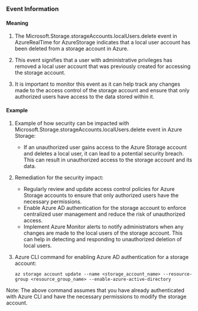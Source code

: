 
### Event Information

#### Meaning

1. The Microsoft.Storage.storageAccounts.localUsers.delete event in AzureRealTime for AzureStorage indicates that a local user account has been deleted from a storage account in Azure.

2. This event signifies that a user with administrative privileges has removed a local user account that was previously created for accessing the storage account.

3. It is important to monitor this event as it can help track any changes made to the access control of the storage account and ensure that only authorized users have access to the data stored within it.

#### Example

1. Example of how security can be impacted with Microsoft.Storage.storageAccounts.localUsers.delete event in Azure Storage:
   - If an unauthorized user gains access to the Azure Storage account and deletes a local user, it can lead to a potential security breach. This can result in unauthorized access to the storage account and its data.

2. Remediation for the security impact:
   - Regularly review and update access control policies for Azure Storage accounts to ensure that only authorized users have the necessary permissions.
   - Enable Azure AD authentication for the storage account to enforce centralized user management and reduce the risk of unauthorized access.
   - Implement Azure Monitor alerts to notify administrators when any changes are made to the local users of the storage account. This can help in detecting and responding to unauthorized deletion of local users.

3. Azure CLI command for enabling Azure AD authentication for a storage account:
   ```
   az storage account update --name <storage_account_name> --resource-group <resource_group_name> --enable-azure-active-directory
   ```

Note: The above command assumes that you have already authenticated with Azure CLI and have the necessary permissions to modify the storage account.

